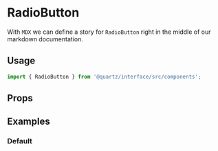 
<Meta title="RadioButton" component={RadioButton} />

# RadioButton

With `MDX` we can define a story for `RadioButton` right in the middle of our
markdown documentation.

## Usage

```js
import { RadioButton } from '@quartz/interface/src/components';
```

## Props

<Props of={RadioButton} />

## Examples

### Default

<Preview>
  <Story id="RadioButton--default" />
</Preview>
